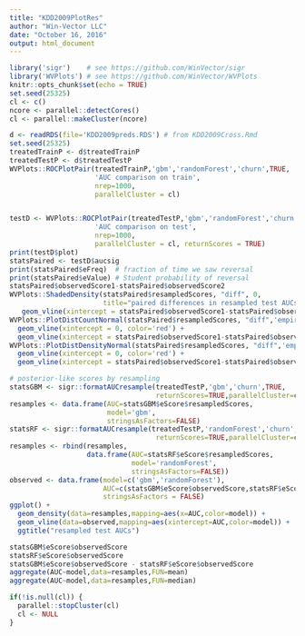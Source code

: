 ```yaml
---
title: "KDD2009PlotRes"
author: "Win-Vector LLC"
date: "October 16, 2016"
output: html_document
---
```


```r
library('sigr')    # see https://github.com/WinVector/sigr
library('WVPlots') # see https://github.com/WinVector/WVPlots
knitr::opts_chunk$set(echo = TRUE)
set.seed(25325)
cl <- c()
ncore <- parallel::detectCores()
cl <- parallel::makeCluster(ncore)
```

```r
d <- readRDS(file='KDD2009preds.RDS') # from KDD2009Cross.Rmd
set.seed(25325)
treatedTrainP <- d$treatedTrainP
treatedTestP <- d$treatedTestP
WVPlots::ROCPlotPair(treatedTrainP,'gbm','randomForest','churn',TRUE,
                     'AUC comparison on train',
                     nrep=1000,
                     parallelCluster = cl)


testD <- WVPlots::ROCPlotPair(treatedTestP,'gbm','randomForest','churn',TRUE,
                     'AUC comparison on test',
                     nrep=1000,
                     parallelCluster = cl, returnScores = TRUE)
print(testD$plot)
statsPaired <- testD$aucsig
print(statsPaired$eFreq)  # fraction of time we saw reversal
print(statsPaired$eValue) # Student probability of reversal
statsPaired$observedScore1-statsPaired$observedScore2
WVPlots::ShadedDensity(statsPaired$resampledScores, "diff", 0, 
                       title="paired differences in resampled test AUCs") +
   geom_vline(xintercept = statsPaired$observedScore1-statsPaired$observedScore2)
WVPlots::PlotDistCountNormal(statsPaired$resampledScores, "diff",'empirical and normal differences') + 
  geom_vline(xintercept = 0, color='red') + 
  geom_vline(xintercept = statsPaired$observedScore1-statsPaired$observedScore2,color='darkgreen')
WVPlots::PlotDistDensityNormal(statsPaired$resampledScores, "diff",'empirical and normal differences') + 
  geom_vline(xintercept = 0, color='red') + 
  geom_vline(xintercept = statsPaired$observedScore1-statsPaired$observedScore2,color='darkgreen')

# posterior-like scores by resampling
statsGBM <- sigr::formatAUCresample(treatedTestP,'gbm','churn',TRUE,
                                    returnScores=TRUE,parallelCluster=cl)
resamples <- data.frame(AUC=statsGBM$eScore$resampledScores,
                        model='gbm',
                        stringsAsFactors=FALSE)
statsRF <- sigr::formatAUCresample(treatedTestP,'randomForest','churn',TRUE,
                                    returnScores=TRUE,parallelCluster=cl)
resamples <- rbind(resamples,
                   data.frame(AUC=statsRF$eScore$resampledScores,
                              model='randomForest',
                              stringsAsFactors=FALSE))
observed <- data.frame(model=c('gbm','randomForest'),
                       AUC=c(statsGBM$eScore$observedScore,statsRF$eScore$observedScore),
                       stringsAsFactors = FALSE)
ggplot() + 
  geom_density(data=resamples,mapping=aes(x=AUC,color=model)) + 
  geom_vline(data=observed,mapping=aes(xintercept=AUC,color=model)) +
  ggtitle("resampled test AUCs")

statsGBM$eScore$observedScore
statsRF$eScore$observedScore
statsGBM$eScore$observedScore - statsRF$eScore$observedScore
aggregate(AUC~model,data=resamples,FUN=mean)
aggregate(AUC~model,data=resamples,FUN=median)
```

```r
if(!is.null(cl)) {
  parallel::stopCluster(cl)
  cl <- NULL
}
```